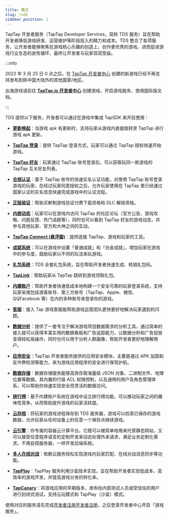 ```yaml
---
title: 概览
slug: /sdk
sidebar_position: 1
---
```



TapTap 开发者服务（TapTap Developer Services，简称 TDS 服务）旨在帮助开发者降低游戏研发、运营维护等阶段投入的精力和成本。TDS 整合了各项服务，让开发者能够聚焦在游戏核心乐趣的创造上，创作更优秀的游戏，进而促进游戏行业生态的良性循环，最终让开发者与玩家双双受益。

<Conditional region="cn">

:::info

2022 年 3 月 25 日 0 点之后，在 [TapTap 开发者中心](https://developer.taptap.cn/) 创建的新游戏已经不再支持发布到除中国大陆外的其他国家/地区。

出海游戏请前往 [**TapTap.io 开发者中心**](https://developer.taptap.io/) 创建游戏、开启游戏服务、使用国际版文档。

:::

</Conditional>

TDS 提供以下服务，开发者可以通过在游戏中集成 TapSDK 来开启使用：

- **[更新唤起](/v3/sdk/update/guide/)**：当游戏 apk 有更新时，支持玩家从游戏内直接跳转至 TapTap 进行游戏 apk 更新。

- **[TapTap 登录](/v3/sdk/taptap-login/features/)**：提供 TapTap 登录方式，玩家可以通过 TapTap 授权快速开始游戏。

<Conditional region="cn">

- **[TapTap 好友](/v3/sdk/tap-friend/features/)**：玩家通过 TapTap 账号登录后，可以获取玩同一款游戏的 TapTap 互关好友列表。

</Conditional>


<Conditional region="cn">

- **[合规认证](/v3/sdk/anti-addiction/features/)**：基于 TapTap 账号的快速实名认证功能，对使用 TapTap 账号登录游戏的玩家，在经过玩家同意授权之后，允许玩家使用在 TapTap 里已经通过国家认证的实名信息快速完成游戏中的认证流程。

</Conditional>


- **[正版验证](/v3/sdk/copyright-verification/features/)**：帮助买断制游戏验证付费下载资格和 DLC 解锁资格。

- **[内嵌动态](/v3/sdk/embedded-moments/features/)**：玩家可以在游戏内访问 TapTap 的社区论坛（官方公告、游戏攻略、问题反馈、热门话题等），同时也可以看到 TapTap 好友的游戏动态，并参与其他玩家、官方和大神之间的互动。

- **[TapTap Connect (悬浮窗)](/v3/sdk/taptap-connect/features/)**：提供连接 TapTap、游戏和玩家的工具。


<Conditional region="cn">

- **[成就系统](/v3/sdk/achievement/features/)**：可以在游戏中设置「普通成就」和「白金成就」，增加玩家在游戏中的参与度，鼓励玩家以不同的玩法来玩游戏。

</Conditional>


- **[礼包系统](/v3/sdk/tds-gift/features/)**：TDS 全套礼包系统，旨在帮助开发者快速生成、核销礼包码。

<Conditional region="cn">

- **[TapLink](/v3/sdk/taplink/features/)**：帮助玩家从 TapTap 跳转到游戏领取礼包。

</Conditional>

- **[内建账户](/v3/sdk/authentication/features/)**：帮助开发者快速低成本地构建一个安全可靠的玩家登录系统，支持玩家采用包括游客账号、第三方账号（TapTap、Apple、<Conditional region="cn">微信、QQ</Conditional><Conditional region="global">Facebook</Conditional> 等）在内的多种账号来登录你的游戏。

- **[客服](/v3/sdk/tap-support/features/)**：接入 Tap 游戏客服能帮助游戏运营团队更快更好地解决玩家遇到的问题。

- **[数据分析](/v3/sdk/tapdb/features/)**：提供了一套专注于解决游戏项目数据需求的分析工具，通过简单的接入就可以获得丰富实用的数据看板和广告追踪能力，让数据分析和广告投放变得轻松易操作，同时也可以用于分析人群画像，帮助开发者更好地理解用户。

<Conditional region="cn">

- **[应用安全](/v3/sdk/taptap-appsafety/features/)**：TapTap 开发者服务提供的应用安全模块，主要是通过 APK 加固和反作弊检测等能力，来为游戏应用程序的安全进行保驾护航。

</Conditional>

- **[数据存储](/v3/sdk/storage/features/)**：数据存储服务能够高效存取海量级 JSON 对象、二进制文件、地理位置等数据。其内置的行级 ACL 权限控制，以及通用的用户及角色管理体系，可以帮助你快速实现安全而灵活的数据访问。

- **[排行榜](/v3/sdk/leaderboard/features/)**：基于内建账户系统在游戏中设立排行榜功能，可以推动玩家之间的趣味性竞争，从而帮助提升游戏的玩家活跃度。

- **[云存档](/v3/sdk/gamesaves/features/)**：将玩家的游戏进程保存到 TDS 服务器，游戏可以检索已保存的游戏数据，允许玩家从任何设备上的任意一个保存点继续游戏。

- **[云引擎](/v3/sdk/engine/overview/)**：你专属的容器云计算平台。它既可以被简单地用来托管静态网站，又可以接受任意程序语言的定制开发来动态处理外来请求，满足业务定制化需求。不用自搭服务器，一样开发后端系统。

<Conditional region="cn">

- **[多人在线对战](/v3/sdk/multiplayer/features/)**：依赖云服务轻松实现游戏内玩家匹配、在线对战消息同步等功能。

</Conditional>

<Conditional region="cn">

- **[TapPlay](/v3/sdk/tap-play/features/)**：TapPlay 服务利用沙盒技术实现，旨在帮助开发者实现低成本、高效率的游戏开发，并提高游戏分发的转化率。

- **[TapCanary](/v3/sdk/tap-canary/features/)**：将游戏应用的早期版本，发布给内部测试人员或受信任的用户进行封闭式测试，支持云玩模式和 TapPlay（沙盒）模式。

</Conditional>

使用对应的服务请先完成<Conditional region="cn">[开发者注册](https://developer.taptap.cn/)</Conditional><Conditional region="global">[开发者注册](https://developer.taptap.io/)</Conditional>，之后登录开发者中心开启「游戏服务」。
